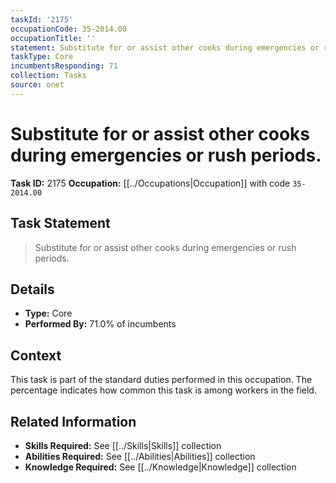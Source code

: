 ```yaml
---
taskId: '2175'
occupationCode: 35-2014.00
occupationTitle: ''
statement: Substitute for or assist other cooks during emergencies or rush periods.
taskType: Core
incumbentsResponding: 71
collection: Tasks
source: onet
---
```

# Substitute for or assist other cooks during emergencies or rush periods.

**Task ID:** 2175
**Occupation:** [[../Occupations|Occupation]] with code `35-2014.00`

## Task Statement

> Substitute for or assist other cooks during emergencies or rush periods.

## Details

- **Type:** Core
- **Performed By:** 71.0% of incumbents

## Context

This task is part of the standard duties performed in this occupation. The percentage indicates how common this task is among workers in the field.

## Related Information

- **Skills Required:** See [[../Skills|Skills]] collection
- **Abilities Required:** See [[../Abilities|Abilities]] collection
- **Knowledge Required:** See [[../Knowledge|Knowledge]] collection
